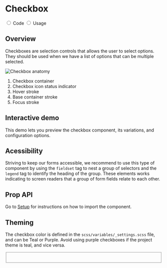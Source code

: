 

<Meta title="Components/Checkbox" />

<div className="docs-title docs-title--with-tab">
  <div>
    <h1 className="docs-title__text">Checkbox</h1>
  </div>
</div>

<div className="docs-content">
  <div className="simple-tab-wrapper"></div>

  <input className="simple-tab" type="radio" name="type-tab" id="tab1" defaultChecked/>
  <label htmlFor="tab1">Code</label>

  <input className="simple-tab" type="radio" name="type-tab" id="tab2" />
  <label htmlFor="tab2">Usage</label>

  <div className="simple-tab__content content1">
  <h2>Overview</h2>
  <p>Checkboxes are selection controls that allows the user to select options. They should be used when we have a list of options that can be multiple selected.</p>

  <div className="columns doc-anatomy-block">
    <div className="column">
      <img src="docs/checkbox/checkbox-anatomy.png" alt="Checkbox anatomy"/>
    </div>
    <div className="column">
      <ol>
        <li>Checkbox container</li>
        <li>Checkbox icon status indicator</li>
        <li>Hover stroke</li>
        <li>Base container stroke</li>
        <li>Focus stroke</li>
      </ol>
    </div>
  </div>

  <h2>Interactive demo</h2>
  <p>This demo lets you preview the checkbox component, its variations, and configuration options.</p>
  <CheckboxPlayground />

  <h2>Acessibility</h2>
  <p>Striving to keep our forms accessible, we recommend to use this type of component 
    by using the <code>fieldset</code> tag to nest a group of selectors and the <code>legend</code> tag to identify the heading of the group. 
    These elements works indicating to screen readers that a group of form fields relate to each other.
  </p>

  <h2>Prop API</h2>
  <p>Go to <a href="/?path=/docs/getting-started-setup-confetti--page">Setup</a> for instructions on how to import the component.  </p>
  <ArgsTable of={Checkbox} />
  </div> 

  <div className="simple-tab__content content2">
  <h2>Theming</h2>
  <p>The checkbox color is defined in the <code>scss/variables/_settings.scss</code> file, and can be Teal or Purple. Avoid using purple checkboxes if the project theme is teal, and vice versa.</p>

  <Canvas>
    <Story name="Styles">
    <Fragment>
      <fieldset>
        <Checkbox className='lab-checkbox--purple' id="checkbox-5" label="Idle" name="checkbox2" />
        <br />
        <Checkbox className='lab-checkbox--purple' id="checkbox-6" label="Indeterminate" name="checkbox2" indeterminate />
      </fieldset>
    </Fragment>
    </Story>
  </Canvas>

  </div>
</div>